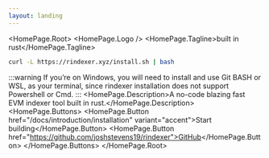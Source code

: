 ```yaml
---
layout: landing
---
```



<HomePage.Root>
  <HomePage.Logo />
  <HomePage.Tagline>built in rust</HomePage.Tagline>
```bash
curl -L https://rindexer.xyz/install.sh | bash
```

:::warning
If you’re on Windows, you will need to install and use Git BASH or WSL, as your terminal,
since rindexer installation does not support Powershell or Cmd.
:::
  <HomePage.Description>A no-code blazing fast EVM indexer tool built in rust.</HomePage.Description>
  <HomePage.Buttons>
    <HomePage.Button href="/docs/introduction/installation" variant="accent">Start building</HomePage.Button>
    <HomePage.Button href="https://github.com/joshstevens19/rindexer">GitHub</HomePage.Button>
  </HomePage.Buttons>
</HomePage.Root>